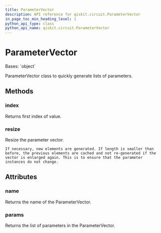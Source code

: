 ```yaml
---
title: ParameterVector
description: API reference for qiskit.circuit.ParameterVector
in_page_toc_min_heading_level: 1
python_api_type: class
python_api_name: qiskit.circuit.ParameterVector
---
```


# ParameterVector

<Class id="qiskit.circuit.ParameterVector" github="https://github.com/qiskit/qiskit/tree/stable/0.24/qiskit/circuit/parametervector.py" signature="ParameterVector(name, length=0)">
  Bases: `object`

  ParameterVector class to quickly generate lists of parameters.

  ## Methods

  <span id="qiskit-circuit-parametervector-index" />

  ### index

  <Function id="qiskit.circuit.ParameterVector.index" name="index" signature="ParameterVector.index(value)">
    Returns first index of value.
  </Function>

  <span id="qiskit-circuit-parametervector-resize" />

  ### resize

  <Function id="qiskit.circuit.ParameterVector.resize" name="resize" signature="ParameterVector.resize(length)">
    Resize the parameter vector.

    If necessary, new elements are generated. If length is smaller than before, the previous elements are cached and not re-generated if the vector is enlarged again. This is to ensure that the parameter instances do not change.
  </Function>

  ## Attributes

  ### name

  <Attribute id="qiskit.circuit.ParameterVector.name" name="name">
    Returns the name of the ParameterVector.
  </Attribute>

  ### params

  <Attribute id="qiskit.circuit.ParameterVector.params" name="params">
    Returns the list of parameters in the ParameterVector.
  </Attribute>
</Class>


